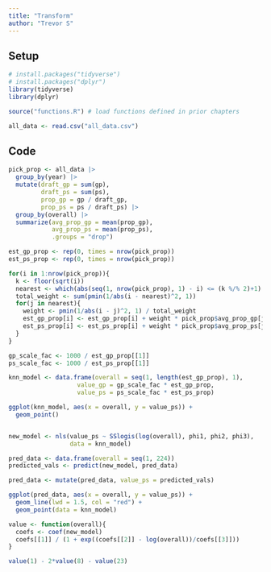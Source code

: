 ```yaml
---
title: "Transform"
author: "Trevor S"
---
```


## Setup

```r
# install.packages("tidyverse")
# install.packages("dplyr")
library(tidyverse)
library(dplyr)

source("functions.R") # load functions defined in prior chapters

all_data <- read.csv("all_data.csv")
```

## Code

```r
pick_prop <- all_data |> 
  group_by(year) |> 
  mutate(draft_gp = sum(gp), 
         draft_ps = sum(ps), 
         prop_gp = gp / draft_gp, 
         prop_ps = ps / draft_ps) |> 
  group_by(overall) |> 
  summarize(avg_prop_gp = mean(prop_gp), 
            avg_prop_ps = mean(prop_ps),
            .groups = "drop")

est_gp_prop <- rep(0, times = nrow(pick_prop))
est_ps_prop <- rep(0, times = nrow(pick_prop))

for(i in 1:nrow(pick_prop)){
  k <- floor(sqrt(i))
  nearest <- which(abs(seq(1, nrow(pick_prop), 1) - i) <= (k %/% 2)+1)
  total_weight <- sum(pmin(1/abs(i - nearest)^2, 1))
  for(j in nearest){
    weight <- pmin(1/abs(i - j)^2, 1) / total_weight
    est_gp_prop[i] <- est_gp_prop[i] + weight * pick_prop$avg_prop_gp[j]
    est_ps_prop[i] <- est_ps_prop[i] + weight * pick_prop$avg_prop_ps[j]
  }
}

gp_scale_fac <- 1000 / est_gp_prop[[1]]
ps_scale_fac <- 1000 / est_ps_prop[[1]]

knn_model <- data.frame(overall = seq(1, length(est_gp_prop), 1),
                   value_gp = gp_scale_fac * est_gp_prop, 
                   value_ps = ps_scale_fac * est_ps_prop)

ggplot(knn_model, aes(x = overall, y = value_ps)) +
  geom_point()


new_model <- nls(value_ps ~ SSlogis(log(overall), phi1, phi2, phi3), 
                 data = knn_model)

pred_data <- data.frame(overall = seq(1, 224))
predicted_vals <- predict(new_model, pred_data)

pred_data <- mutate(pred_data, value_ps = predicted_vals)

ggplot(pred_data, aes(x = overall, y = value_ps)) + 
  geom_line(lwd = 1.5, col = "red") + 
  geom_point(data = knn_model)

value <- function(overall){
  coefs <- coef(new_model)
  coefs[[1]] / (1 + exp((coefs[[2]] - log(overall))/coefs[[3]]))
}

value(1) - 2*value(8) - value(23)
```
